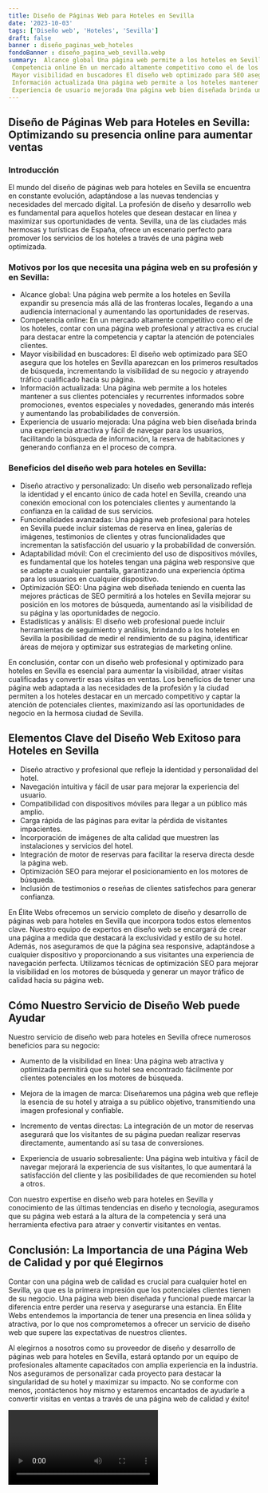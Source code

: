 ```yaml
---
title: Diseño de Páginas Web para Hoteles en Sevilla
date: '2023-10-03'
tags: ['Diseño web', 'Hoteles', 'Sevilla']
draft: false
banner : diseño_paginas_web_hoteles
fondoBanner : diseño_pagina_web_sevilla.webp
summary:  Alcance global Una página web permite a los hoteles en Sevilla expandir su presencia más allá de las fronteras locales, llegando a una audiencia internacional y aumentando las oportunidades de reservas.
 Competencia online En un mercado altamente competitivo como el de los hoteles, contar con una página web profesional y atractiva es crucial para destacar entre la competencia y captar la atención de potenciales clientes.
 Mayor visibilidad en buscadores El diseño web optimizado para SEO asegura que los hoteles en Sevilla aparezcan en los primeros resultados de búsqueda, incrementando la visibilidad de su negocio y atrayendo tráfico cualificado hacia su página.
 Información actualizada Una página web permite a los hoteles mantener a sus clientes potenciales y recurrentes informados sobre promociones, eventos especiales y novedades, generando más interés y aumentando las probabilidades de conversión.
 Experiencia de usuario mejorada Una página web bien diseñada brinda una experiencia atractiva y fácil de navegar para los usuarios, facilitando la búsqueda de información, la reserva de habitaciones y generando confianza en el proceso de compra.
---
```


## Diseño de Páginas Web para Hoteles en Sevilla: Optimizando su presencia online para aumentar ventas

### Introducción
El mundo del diseño de páginas web para hoteles en Sevilla se encuentra en constante evolución, adaptándose a las nuevas tendencias y necesidades del mercado digital. La profesión de diseño y desarrollo web es fundamental para aquellos hoteles que desean destacar en línea y maximizar sus oportunidades de venta. Sevilla, una de las ciudades más hermosas y turísticas de España, ofrece un escenario perfecto para promover los servicios de los hoteles a través de una página web optimizada.

### Motivos por los que necesita una página web en su profesión y en Sevilla:

- Alcance global: Una página web permite a los hoteles en Sevilla expandir su presencia más allá de las fronteras locales, llegando a una audiencia internacional y aumentando las oportunidades de reservas.
- Competencia online: En un mercado altamente competitivo como el de los hoteles, contar con una página web profesional y atractiva es crucial para destacar entre la competencia y captar la atención de potenciales clientes.
- Mayor visibilidad en buscadores: El diseño web optimizado para SEO asegura que los hoteles en Sevilla aparezcan en los primeros resultados de búsqueda, incrementando la visibilidad de su negocio y atrayendo tráfico cualificado hacia su página.
- Información actualizada: Una página web permite a los hoteles mantener a sus clientes potenciales y recurrentes informados sobre promociones, eventos especiales y novedades, generando más interés y aumentando las probabilidades de conversión.
- Experiencia de usuario mejorada: Una página web bien diseñada brinda una experiencia atractiva y fácil de navegar para los usuarios, facilitando la búsqueda de información, la reserva de habitaciones y generando confianza en el proceso de compra.

### Beneficios del diseño web para hoteles en Sevilla:

- Diseño atractivo y personalizado: Un diseño web personalizado refleja la identidad y el encanto único de cada hotel en Sevilla, creando una conexión emocional con los potenciales clientes y aumentando la confianza en la calidad de sus servicios.
- Funcionalidades avanzadas: Una página web profesional para hoteles en Sevilla puede incluir sistemas de reserva en línea, galerías de imágenes, testimonios de clientes y otras funcionalidades que incrementan la satisfacción del usuario y la probabilidad de conversión.
- Adaptabilidad móvil: Con el crecimiento del uso de dispositivos móviles, es fundamental que los hoteles tengan una página web responsive que se adapte a cualquier pantalla, garantizando una experiencia óptima para los usuarios en cualquier dispositivo.
- Optimización SEO: Una página web diseñada teniendo en cuenta las mejores prácticas de SEO permitirá a los hoteles en Sevilla mejorar su posición en los motores de búsqueda, aumentando así la visibilidad de su página y las oportunidades de negocio.
- Estadísticas y análisis: El diseño web profesional puede incluir herramientas de seguimiento y análisis, brindando a los hoteles en Sevilla la posibilidad de medir el rendimiento de su página, identificar áreas de mejora y optimizar sus estrategias de marketing online.

En conclusión, contar con un diseño web profesional y optimizado para hoteles en Sevilla es esencial para aumentar la visibilidad, atraer visitas cualificadas y convertir esas visitas en ventas. Los beneficios de tener una página web adaptada a las necesidades de la profesión y la ciudad permiten a los hoteles destacar en un mercado competitivo y captar la atención de potenciales clientes, maximizando así las oportunidades de negocio en la hermosa ciudad de Sevilla.

<GifSeo />

<Cta />

## Elementos Clave del Diseño Web Exitoso para Hoteles en Sevilla

- Diseño atractivo y profesional que refleje la identidad y personalidad del hotel.
- Navegación intuitiva y fácil de usar para mejorar la experiencia del usuario.
- Compatibilidad con dispositivos móviles para llegar a un público más amplio.
- Carga rápida de las páginas para evitar la pérdida de visitantes impacientes.
- Incorporación de imágenes de alta calidad que muestren las instalaciones y servicios del hotel.
- Integración de motor de reservas para facilitar la reserva directa desde la página web.
- Optimización SEO para mejorar el posicionamiento en los motores de búsqueda.
- Inclusión de testimonios o reseñas de clientes satisfechos para generar confianza.

En Élite Webs ofrecemos un servicio completo de diseño y desarrollo de páginas web para hoteles en Sevilla que incorpora todos estos elementos clave. Nuestro equipo de expertos en diseño web se encargará de crear una página a medida que destacará la exclusividad y estilo de su hotel. Además, nos aseguramos de que la página sea responsive, adaptándose a cualquier dispositivo y proporcionando a sus visitantes una experiencia de navegación perfecta. Utilizamos técnicas de optimización SEO para mejorar la visibilidad en los motores de búsqueda y generar un mayor tráfico de calidad hacia su página web.

## Cómo Nuestro Servicio de Diseño Web puede Ayudar

Nuestro servicio de diseño web para hoteles en Sevilla ofrece numerosos beneficios para su negocio:

- Aumento de la visibilidad en línea: Una página web atractiva y optimizada permitirá que su hotel sea encontrado fácilmente por clientes potenciales en los motores de búsqueda.

- Mejora de la imagen de marca: Diseñaremos una página web que refleje la esencia de su hotel y atraiga a su público objetivo, transmitiendo una imagen profesional y confiable.

- Incremento de ventas directas: La integración de un motor de reservas asegurará que los visitantes de su página puedan realizar reservas directamente, aumentando así su tasa de conversiones.

- Experiencia de usuario sobresaliente: Una página web intuitiva y fácil de navegar mejorará la experiencia de sus visitantes, lo que aumentará la satisfacción del cliente y las posibilidades de que recomienden su hotel a otros.

Con nuestro expertise en diseño web para hoteles en Sevilla y conocimiento de las últimas tendencias en diseño y tecnología, aseguramos que su página web estará a la altura de la competencia y será una herramienta efectiva para atraer y convertir visitantes en ventas.

## Conclusión: La Importancia de una Página Web de Calidad y por qué Elegirnos

Contar con una página web de calidad es crucial para cualquier hotel en Sevilla, ya que es la primera impresión que los potenciales clientes tienen de su negocio. Una página web bien diseñada y funcional puede marcar la diferencia entre perder una reserva y asegurarse una estancia. En Élite Webs entendemos la importancia de tener una presencia en línea sólida y atractiva, por lo que nos comprometemos a ofrecer un servicio de diseño web que supere las expectativas de nuestros clientes.

Al elegirnos a nosotros como su proveedor de diseño y desarrollo de páginas web para hoteles en Sevilla, estará optando por un equipo de profesionales altamente capacitados con amplia experiencia en la industria. Nos aseguramos de personalizar cada proyecto para destacar la singularidad de su hotel y maximizar su impacto. No se conforme con menos, ¡contáctenos hoy mismo y estaremos encantados de ayudarle a convertir visitas en ventas a través de una página web de calidad y éxito!

<Video />

<CtaBot job='Hoteles' city='Sevilla'/>

<Gmaps query='Sevilla+españa+maps' />